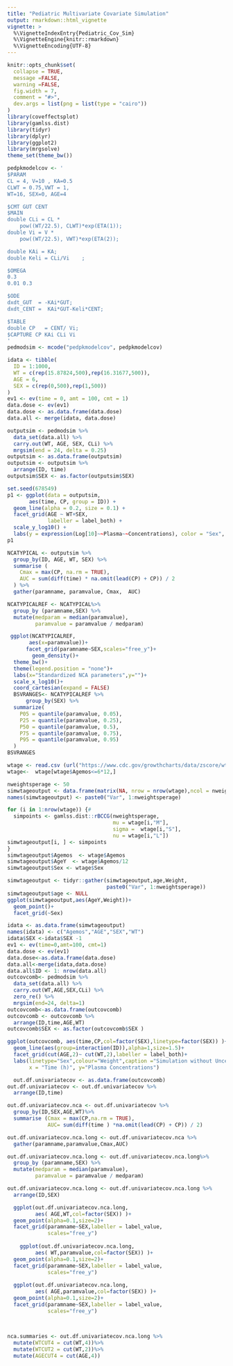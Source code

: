 ```yaml
---
title: "Pediatric Multivariate Covariate Simulation"
output: rmarkdown::html_vignette
vignette: >
  %\VignetteIndexEntry{Pediatric_Cov_Sim}
  %\VignetteEngine{knitr::rmarkdown}
  %\VignetteEncoding{UTF-8}
---
```


```r
knitr::opts_chunk$set(
  collapse = TRUE,
  message =FALSE,
  warning =FALSE,
  fig.width = 7,
  comment = "#>",
  dev.args = list(png = list(type = "cairo"))
)
library(coveffectsplot)
library(gamlss.dist)
library(tidyr)
library(dplyr)
library(ggplot2)
library(mrgsolve)
theme_set(theme_bw())

```

```r
pedpkmodelcov <- '
$PARAM
CL = 4, V=10 , KA=0.5
CLWT = 0.75,VWT = 1,
WT=16, SEX=0, AGE=4   

$CMT GUT CENT
$MAIN
double CLi = CL *
    pow((WT/22.5), CLWT)*exp(ETA(1)); 
double Vi = V *
    pow((WT/22.5), VWT)*exp(ETA(2));  

double KAi = KA;
double Keli = CLi/Vi    ;

$OMEGA
0.3 
0.01 0.3 

$ODE
dxdt_GUT  = -KAi*GUT;
dxdt_CENT =  KAi*GUT-Keli*CENT;

$TABLE
double CP   = CENT/ Vi;
$CAPTURE CP KAi CLi Vi 
'
pedmodsim <- mcode("pedpkmodelcov", pedpkmodelcov)

idata <- tibble(
  ID = 1:1000,
  WT = c(rep(15.87824,500),rep(16.31677,500)),
  AGE = 6,
  SEX = c(rep(0,500),rep(1,500))
)
ev1 <- ev(time = 0, amt = 100, cmt = 1)
data.dose <- ev(ev1)
data.dose <- as.data.frame(data.dose)
data.all <- merge(idata, data.dose)

outputsim <- pedmodsim %>%
  data_set(data.all) %>%
  carry.out(WT, AGE, SEX, CLi) %>%
  mrgsim(end = 24, delta = 0.25)
outputsim <- as.data.frame(outputsim)
outputsim <- outputsim %>%
  arrange(ID, time)
outputsim$SEX <- as.factor(outputsim$SEX)

set.seed(678549)
p1 <- ggplot(data = outputsim,
       aes(time, CP, group = ID)) +
  geom_line(alpha = 0.2, size = 0.1) +
  facet_grid(AGE ~ WT+SEX,
             labeller = label_both) +
  scale_y_log10() +
  labs(y = expression(Log[10]~~Plasma~~Concentrations), color = "Sex", x = "Time (h)")
p1

NCATYPICAL <- outputsim %>%
  group_by(ID, AGE, WT, SEX) %>%
  summarise (
    Cmax = max(CP, na.rm = TRUE),
    AUC = sum(diff(time) * na.omit(lead(CP) + CP)) / 2
  ) %>%
  gather(paramname, paramvalue, Cmax,  AUC)

NCATYPICALREF <- NCATYPICAL%>%
  group_by (paramname,SEX) %>%
  mutate(medparam = median(paramvalue),
         paramvalue = paramvalue / medparam) 

 ggplot(NCATYPICALREF,
       aes(x=paramvalue))+
      facet_grid(paramname~SEX,scales="free_y")+
        geom_density()+
  theme_bw()+
  theme(legend.position = "none")+
  labs(x="Standardized NCA parameters",y="")+
  scale_x_log10()+
  coord_cartesian(expand = FALSE)
  BSVRANGES<- NCATYPICALREF %>%
      group_by(SEX) %>%
  summarize(
    P05 = quantile(paramvalue, 0.05),
    P25 = quantile(paramvalue, 0.25),
    P50 = quantile(paramvalue, 0.5),
    P75 = quantile(paramvalue, 0.75),
    P95 = quantile(paramvalue, 0.95)
  )
BSVRANGES

```

```r
wtage <- read.csv (url("https://www.cdc.gov/growthcharts/data/zscore/wtage.csv"))
wtage<-  wtage[wtage$Agemos<=6*12,]

nweightsperage <- 50
simwtageoutput <- data.frame(matrix(NA, nrow = nrow(wtage),ncol = nweightsperage))
names(simwtageoutput) <- paste0("Var", 1:nweightsperage)

for (i in 1:nrow(wtage)) {#
  simpoints <- gamlss.dist::rBCCG(nweightsperage,
                                  mu = wtage[i,"M"],
                                  sigma =  wtage[i,"S"],
                                  nu = wtage[i,"L"])
simwtageoutput[i, ] <- simpoints
}
simwtageoutput$Agemos  <- wtage$Agemos
simwtageoutput$AgeY  <- wtage$Agemos/12
simwtageoutput$Sex <- wtage$Sex

simwtageoutput <- tidyr::gather(simwtageoutput,age,Weight,
                                paste0("Var", 1:nweightsperage))
simwtageoutput$age <- NULL
ggplot(simwtageoutput,aes(AgeY,Weight))+
  geom_point()+
  facet_grid(~Sex)

idata <- as.data.frame(simwtageoutput)
names(idata) <- c("Agemos","AGE","SEX","WT")
idata$SEX <-idata$SEX -1
ev1 <- ev(time=0,amt=100, cmt=1)
data.dose <- ev(ev1)
data.dose<-as.data.frame(data.dose)
data.all<-merge(idata,data.dose)
data.all$ID <- 1: nrow(data.all)
outcovcomb<- pedmodsim %>%
  data_set(data.all) %>%
  carry.out(WT,AGE,SEX,CLi) %>%
  zero_re() %>% 
  mrgsim(end=24, delta=1)
outcovcomb<-as.data.frame(outcovcomb)
outcovcomb <- outcovcomb %>% 
  arrange(ID,time,AGE,WT)
outcovcomb$SEX <- as.factor(outcovcomb$SEX )

ggplot(outcovcomb, aes(time,CP,col=factor(SEX),linetype=factor(SEX)) )+
  geom_line(aes(group=interaction(ID)),alpha=1,size=1.5)+
  facet_grid(cut(AGE,2)~ cut(WT,2),labeller = label_both)+
  labs(linetype="Sex",colour="Weight",caption ="Simulation without Uncertainty\nwithout BSV",
       x = "Time (h)", y="Plasma Concentrations")
```

    
```r
  out.df.univariatecov <- as.data.frame(outcovcomb)
out.df.univariatecov <- out.df.univariatecov %>% 
  arrange(ID,time)

out.df.univariatecov.nca <- out.df.univariatecov %>% 
  group_by(ID,SEX,AGE,WT)%>% 
  summarise (Cmax = max(CP,na.rm = TRUE),
             AUC= sum(diff(time ) *na.omit(lead(CP) + CP)) / 2) 

out.df.univariatecov.nca.long <- out.df.univariatecov.nca %>% 
  gather(paramname,paramvalue,Cmax,AUC)

out.df.univariatecov.nca.long <- out.df.univariatecov.nca.long%>%
  group_by (paramname,SEX) %>%
  mutate(medparam = median(paramvalue),
         paramvalue = paramvalue / medparam) 

out.df.univariatecov.nca.long <- out.df.univariatecov.nca.long %>% 
  arrange(ID,SEX)

  ggplot(out.df.univariatecov.nca.long,
         aes( AGE,WT,col=factor(SEX)) )+
  geom_point(alpha=0.1,size=2)+
  facet_grid(paramname~SEX,labeller = label_value,
             scales="free_y")
  
    ggplot(out.df.univariatecov.nca.long,
         aes( WT,paramvalue,col=factor(SEX)) )+
  geom_point(alpha=0.1,size=2)+
  facet_grid(paramname~SEX,labeller = label_value,
             scales="free_y")
    
  ggplot(out.df.univariatecov.nca.long,
         aes( AGE,paramvalue,col=factor(SEX)) )+
  geom_point(alpha=0.1,size=2)+
  facet_grid(paramname~SEX,labeller = label_value,
             scales="free_y")
  

    
nca.summaries <- out.df.univariatecov.nca.long %>%
  mutate(WTCUT4 = cut(WT,4))%>%
  mutate(WTCUT2 = cut(WT,2))%>%
  mutate(AGECUT4 = cut(AGE,4))


```


